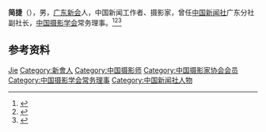 '''简捷'''（{{bd|1919年||2008年|12月14日}}），男，[[广东|广东]][[新会|新会]]人，中国新闻工作者、摄影家，曾任[[中国新闻社|中国新闻社]]广东分社副社长，[[中国摄影学会|中国摄影学会]]常务理事。<ref>{{Cite book|title=20世纪中华人物名字号辞典|author=周家珍编著|publisher=法律出版社|year=2000|isbn=9787503628320|location=北京|pages=}}</ref><ref>{{Cite book|title=中国近现代人物别名词典|author=徐为民编|publisher=沈阳出版社|year=1993|isbn=|location=沈阳|pages=}}</ref><ref>{{Cite web|title=简捷同志逝世|url=http://epaper.southcn.com/nfdaily/html/2008-12/18/content_6710335.htm|accessdate=2020-11-30|work=南方日报数字报|archiveurl=https://web.archive.org/web/20201130184547/http://epaper.southcn.com/nfdaily/html/2008-12/18/content_6710335.htm|archivedate=2020-11-30}}</ref>

== 参考资料 ==
{{reflist}}

{{中国人物小作品}}
{{Navboxes 
| title  = 简捷在[[中国摄影学会|中国摄影学会]]的职务
| list1  =
{{中国摄影学会第一届理事会}}
}}

{{Authority control}}
{{DEFAULTSORT:Jian简}}
[[Category:简姓|Jie]]
[[Category:新會人|Category:新會人]]
[[Category:中国摄影师|Category:中国摄影师]]
[[Category:中国摄影家协会会员|Category:中国摄影家协会会员]]
[[Category:中国摄影学会常务理事|Category:中国摄影学会常务理事]]
[[Category:中国新闻社人物|Category:中国新闻社人物]]